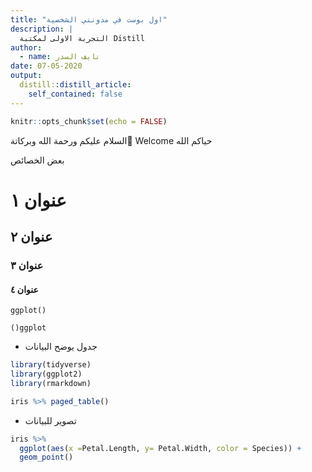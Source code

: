 ```yaml
---
title: "اول بوست في مدونتي الشخصية"
description: |
  التجربة الاولى لمكتبة Distill
author:
  - name: نايف السدر
date: 07-05-2020
output:
  distill::distill_article:
    self_contained: false
---
```


```r
knitr::opts_chunk$set(echo = FALSE)
```


السلام عليكم ورحمة الله وبركاتة
ًWelcome
حياكم الله


بعض الخصائص


# عنوان ١

## عنوان ٢

### عنوان ٣


#### عنوان ٤


`ggplot()`

`()ggplot`


* جدول يوضح البيانات

```r
library(tidyverse)
library(ggplot2)
library(rmarkdown)

iris %>% paged_table()
```


* تصوير للبيانات

```r
iris %>%
  ggplot(aes(x =Petal.Length, y= Petal.Width, color = Species)) +
  geom_point()
```

